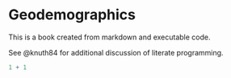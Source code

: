 # Geodemographics

This is a book created from markdown and executable code.

See @knuth84 for additional discussion of literate programming.

```r
1 + 1
```
